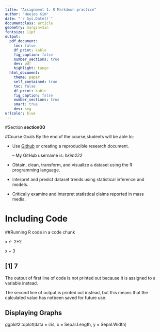 ```yaml
---
title: "Assignment 1: R Markdown practice"
author: "Heejoo Kim"
date: "`r Sys.Date()`"
documentclass: article
geometry: margin=1in
fontsize: 11pt
output:
  pdf_document:
    toc: false
    df_print: kable
    fig_caption: false
    number_sections: true
    dev: pdf
    highlight: tango
  html_document:
    theme: paper
    self_contained: true
    toc: false
    df_print: kable
    fig_caption: false
    number_sections: true
    smart: true
    dev: svg
urlcolor: blue
---
```


<!-- Write your Markdown below this line -->
#Section 
**section00**

#Course Goals
By the end of the course,students will be able to: 

* Use [Github](www.github.com) or creating a reproducible research document.

     -- My GitHub username is: _hkim222_

* Obtain, clean, transform, and visualize a dataset using the R programming language.

* Interpret and predict dataset trends using statistical inference and models.

* Critically examine and interpret statistical claims reported in mass media.
    
# Including Code
##Running R code in a code chunk

x <- 2+2

x + 3

## [1] 7

The output of first line of code is not printed out because it is assigned to a variable instead.

The second line of output is printed out instead, but this means that the calculated value has notbeen saved for future use.

## Displaying Graphs

ggplot2::qplot(data = iris, x = Sepal.Length, y = Sepal.Width)

